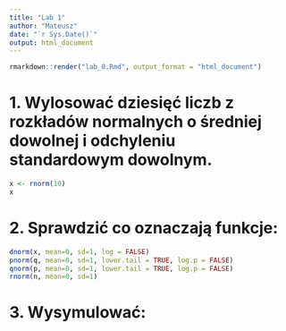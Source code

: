 ---
title: "Lab 1"
author: "Mateusz"
date: "`r Sys.Date()`"
output: html_document
---
```{R}
rmarkdown::render("lab_0.Rmd", output_format = "html_document")
```

# 1. Wylosować dziesięć liczb z rozkładów normalnych o średniej dowolnej i odchyleniu standardowym dowolnym. 

```{R}
x <- rnorm(10)
x
```
# 2. Sprawdzić co oznaczają funkcje: 

```{R}
dnorm(x, mean=0, sd=1, log = FALSE) 
pnorm(q, mean=0, sd=1, lower.tail = TRUE, log.p = FALSE) 
qnorm(p, mean=0, sd=1, lower.tail = TRUE, log.p = FALSE) 
rnorm(n, mean=0, sd=1) 
```

# 3. Wysymulować: 